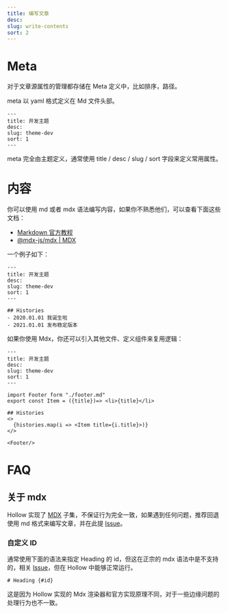 ```yaml
---
title: 编写文章
desc:
slug: write-contents
sort: 2
---
```


# Meta
对于文章源属性的管理都存储在 Meta 定义中，比如排序，路径。

meta 以 yaml 格式定义在 Md 文件头部。
```
---
title: 开发主题
desc:
slug: theme-dev
sort: 1
---
```

meta 完全由主题定义，通常使用 title / desc / slug / sort 字段来定义常用属性。

# 内容
你可以使用 md 或者 mdx 语法编写内容，如果你不熟悉他们，可以查看下面这些文档：
- [Markdown 官方教程](https://markdown.com.cn/)
- [@mdx-js/mdx | MDX](https://mdxjs.com/packages/mdx/)

一个例子如下：
```
---
title: 开发主题
desc:
slug: theme-dev
sort: 1
---

## Histories
- 2020.01.01 我诞生啦
- 2021.01.01 发布稳定版本
```


如果你使用 Mdx，你还可以引入其他文件、定义组件来复用逻辑：
```
---
title: 开发主题
desc:
slug: theme-dev
sort: 1
---

import Footer form "./footer.md"
export const Item = ({title})=> <li>{title}</li>

## Histories
<>
  {histories.map(i => <Item title={i.title}>)}
</>

<Footer/>
```

# FAQ

## 关于 mdx
Hollow 实现了 [MDX](https://mdxjs.com/packages/mdx/) 子集，不保证行为完全一致，如果遇到任何问题，推荐回退使用 md 格式来编写文章，并在此提 [Issue](https://github.com/zbysir/gojsx/issues)。

### 自定义 ID

通常使用下面的语法来指定 Heading 的 id，但这在正宗的 mdx 语法中是不支持的，相关 [Issue](https://github.com/mdx-js/mdx/issues/1279)，但在 Hollow 中能够正常运行。
```
# Heading {#id}
```

这是因为 Hollow 实现的 Mdx 渲染器和官方实现原理不同，对于一些边缘问题的处理行为也不一致。
